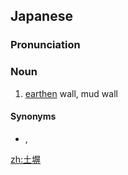 ==Japanese==
{{ja-kanjitab|ど|へい|k2=べい|yomi=o}}

===Pronunciation===
{{ja-pron|どべい|y=o}}

===Noun===
{{ja-noun|どべい}}

# [[earthen]] wall, mud wall

====Synonyms====
* {{ja-r|築地|ついじ}}, {{ja-r|築泥|ついひじ}}

[[zh:土塀]]